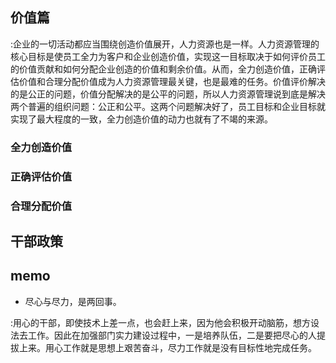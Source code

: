 ==价值篇==
;:企业的一切活动都应当围绕创造价值展开，人力资源也是一样。人力资源管理的核心目标是使员工全力为客户和企业创造价值，实现这一目标取决于如何评价员工的价值贡献和如何分配企业创造的价值和剩余价值。从而，全力创造价值，正确评估价值和合理分配价值成为人力资源管理最关键，也是最难的任务。价值评价解决的是公正的问题，价值分配解决的是公平的问题，所以人力资源管理说到底是解决两个普遍的组织问题：公正和公平。这两个问题解决好了，员工目标和企业目标就实现了最大程度的一致，全力创造价值的动力也就有了不竭的来源。
===全力创造价值===
===正确评估价值===
===合理分配价值===


==干部政策==

==memo==
*尽心与尽力，是两回事。
;:用心的干部，即使技术上差一点，也会赶上来，因为他会积极开动脑筋，想方设法去工作。因此在加强部门实力建设过程中，一是培养队伍，二是要把尽心的人提拔上来。用心工作就是思想上艰苦奋斗，尽力工作就是没有目标性地完成任务。

    